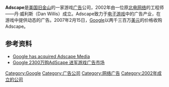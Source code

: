 '''Adscape'''是[[美国|美国]][[旧金山|旧金山]]的一家游戏[[广告|广告]]公司，2002年由一位原[[北电网络|北电网络]]的工程师——丹·威利斯（Dan Willis）成立。Adscape致力于[[电子游戏|电子游戏]]中的广告产业，在游戏中提供动态的广告。2007年2月15日，[[Google|Google]]以两千三百万[[美元|美元]]的价格收购Adscape。

== 参考资料 ==
*[http://www.google.com/press/annc/annc_adscape.html Google has acquired Adscape Media]{{Wayback|url=http://www.google.com/press/annc/annc_adscape.html |date=20110904112838 }}
*[http://www.cnetnews.com.cn/2007/0217/378208.shtml Google 2300万购AdScape 进军游戏广告市场]{{Wayback|url=http://www.cnetnews.com.cn/2007/0217/378208.shtml |date=20070707123014 }}

{{US-company-stub}}
{{Google服务}}

[[Category:Google|Category:Google]]
[[Category:广告公司|Category:广告公司]]
[[Category:网络广告|Category:网络广告]]
[[Category:2002年成立的公司|Category:2002年成立的公司]]